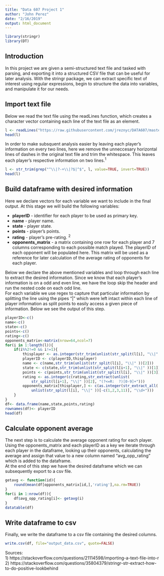 ```yaml
---
title: "Data 607 Project 1"
author: "John Perez"
date: "2/16/2019"
output: html_document
---
```

```r
library(stringr)
library(DT)
```

## Introduction 
In this project we are given a semi-structured text file and tasked with parsing, and exporting it into a structured CSV file that can be useful for later analysis. With the stringr package, we can extract specific text of interest using regular expressions, begin to structure the data into variables, and manipulate it for our needs. 

## Import text file  
  
  Below we read the text file using the readLines function, which creates a character vector containing each line of the text file as an element.  
  
```r
l <- readLines("https://raw.githubusercontent.com/jreznyc/DATA607/master/Projects/Project%201/tournamentinfo.txt")
head(l)
``` 

In order to make subsquent analysis easier by leaving each player's information on every two lines, here we remove the unneccesary horizontal lines of dashes in the original text file and trim the whitespace. This leaves each player's respective information on two lines.^1^  

```r
l <- str_trim(grep("^\\|?-+\\|?$|^$", l, value=TRUE, invert=TRUE)) 
head(l)
```

## Build dataframe with desired information  

Here we declare vectors for each variable we want to include in the final output. At this stage we will build the following variables:  

*  **playerID** - identifier for each player to be used as primary key. 
*  **name** - player name.  
*  **state** - player state.  
*  **points** - player's points.  
*  **rating** - player's pre-rating. ^2^  
*  **opponents_matrix** - a matrix containing one row for each player and 7 columns corresponding to each possible match played. The playerID of each opponent will be populated here.  This matrix will be used as a reference for later calculation of the average rating of opponents for each player.  
  
Below we declare the above mentioned variables and loop through each line to extract the desired information. Since we know that each player's information is on a odd and even line,  we have the loop skip the header and run the nested code on each odd line.  
For each variable we use regex to capture that particular information by splitting the line using the pipes "\|" which were left intact within each line of player information as split points to easily access a given piece of information. Below we see the output of this step.  

```r
playerID<-c()
name<-c()
state<-c()
points<-c()
rating<-c()
opponents_matrix<-matrix(nrow=64,ncol=7)
for(i in 1:length(l)){
    if(i%%2!=0 && i!=1){
        thisplayer <- as.integer(str_trim(unlist(str_split(l[i], "\\|" ))[1]))
        playerID <- c(playerID,thisplayer)
        name <- c(name,str_trim(unlist(str_split(l[i], "\\|" ))[2]))
        state <- c(state,str_trim(unlist(str_split(l[i+1], "\\|" ))[1]))
        points <- c(points,str_trim(unlist(str_split(l[i], "\\|" ))[3]))
        rating <- as.integer(c(rating,str_extract(unlist(
            str_split(l[i+1], "\\|" ))[2], "(?<=R:  ?)[0-9]+")))
        opponents_matrix[thisplayer,] <- c(as.integer(str_extract_all(
            unlist(str_split(l[i], "\\|" ))[-c(1,2,3,11)], "\\d+")))
    }
}
df<- data.frame(name,state,points,rating)
rownames(df)<- playerID
head(df)
```
## Calculate opponent average  

The next step is to calculate the average opponent rating for each player. Using the opponents_matrix and each playerID as a key we iterate through each player in the dataframe, looking up their opponents, calculating the average and assign that value to a new column named "avg_opp_rating" which is added to the dataframe.  
At the end of this step we have the desired dataframe which we can subsequently export to a csv file.  

```r
getavg <- function(id){
    round(mean(df[opponents_matrix[id,],'rating'],na.rm=TRUE))
}
for(i in 1:nrow(df)){
    df$avg_opp_rating[i]<- getavg(i)
}
datatable(df)
```

## Write dataframe to csv  

Finally, we write the dataframe to a csv file containing the desired columns.  

```r
write.csv(df, file="output_data.csv", quote=FALSE)
```

Sources:  
1)  https://stackoverflow.com/questions/21114598/importing-a-text-file-into-r  
2)  https://stackoverflow.com/questions/35804379/stringr-str-extract-how-to-do-positive-lookbehind
